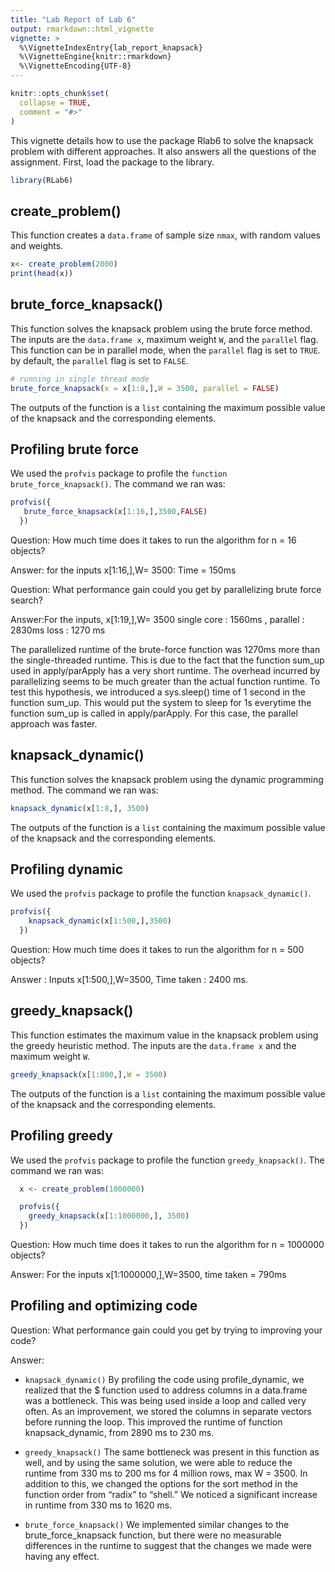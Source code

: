 ```yaml
---
title: "Lab Report of Lab 6"
output: rmarkdown::html_vignette
vignette: >
  %\VignetteIndexEntry{lab_report_knapsack}
  %\VignetteEngine{knitr::rmarkdown}
  %\VignetteEncoding{UTF-8}
---
```


```r
knitr::opts_chunk$set(
  collapse = TRUE,
  comment = "#>"
)
```
This vignette details how to use the package Rlab6 to solve the knapsack problem with different approaches. It also answers all the questions of the assignment. First, load the package to the library.
```r
library(RLab6)
```

## create_problem()

This function creates a `data.frame` of sample size `nmax`, with random values and weights. 
```r
x<- create_problem(2000)
print(head(x))
```

## brute_force_knapsack()

This function solves the knapsack problem using the brute force method. The inputs are the `data.frame x`, maximum weight `W`, and the `parallel` flag.
This function can be in parallel mode, when the `parallel` flag is set to `TRUE`. by default, the `parallel` flag is set to `FALSE`. 

```r
# running in single thread mode
brute_force_knapsack(x = x[1:8,],W = 3500, parallel = FALSE)

```
The outputs of the function is a `list` containing the maximum possible value of the knapsack and the corresponding elements.

## Profiling brute force

We used the `profvis` package to profile the `function brute_force_knapsack()`. The command we ran was:

```r
profvis({
   brute_force_knapsack(x[1:16,],3500,FALSE)
  })

```
Question:  How much time does it takes to run the algorithm for n = 16 objects?

Answer: for the inputs x[1:16,],W= 3500: Time = 150ms 

Question: What performance gain could you get by parallelizing brute force search?

Answer:For the inputs, x[1:19,],W= 3500 single core : 1560ms , parallel : 2830ms  loss :  1270 ms

The parallelized runtime of the brute-force function was 1270ms more than the single-threaded runtime. This is due to the fact that the function sum_up used in apply/parApply has a very short runtime. The overhead incurred by parallelizing seems to be much greater than the actual function runtime. To test this hypothesis, we introduced a sys.sleep() time of 1 second in the function sum_up. This would put the system to sleep for 1s everytime the function sum_up is called in apply/parApply. For this case, the parallel approach was faster. 



## knapsack_dynamic()

This function solves the knapsack problem using the dynamic programming method. The command we ran was:

```r
knapsack_dynamic(x[1:8,], 3500)

```
The outputs of the function is a `list` containing the maximum possible value of the knapsack and the corresponding elements.

## Profiling dynamic
We used the `profvis` package to profile the function `knapsack_dynamic()`. 
```r
profvis({
    knapsack_dynamic(x[1:500,],3500)
  })
```

Question:  How much time does it takes to run the algorithm for n = 500 objects?

Answer : Inputs x[1:500,],W=3500, Time taken : 2400 ms.

## greedy_knapsack()
This function estimates the maximum value in the knapsack problem using the greedy heuristic method. The inputs are the `data.frame x` and the maximum weight `W`.

```r
greedy_knapsack(x[1:800,],W = 3500)

```

The outputs of the function is a `list` containing the maximum possible value of the knapsack and the corresponding elements.

## Profiling greedy

We used the `profvis` package to profile the function `greedy_knapsack()`. The command we ran was:

```r
  x <- create_problem(1000000)

  profvis({
    greedy_knapsack(x[1:1000000,], 3500)
  })
```

Question:  How much time does it takes to run the algorithm for n = 1000000 objects?

Answer: For the inputs x[1:1000000,],W=3500, time taken = 790ms 

## Profiling and optimizing code 

Question: What performance gain could you get by trying to improving your code?

Answer: 

* `knapsack_dynamic()`
<!-- #500,3500: Time = 2890ms x$w,x$v <- addressing elements from dataframe -->
<!-- # changed addressing of x$w to a vector weight_vec, new time : 460 ms -->
<!-- # run 2 :  changeded addressing to x$v to vector value_vec , new time 230 ms. -->
By profiling the code using profile_dynamic, we realized that the $ function used to address columns in a data.frame was a bottleneck. This was being used inside a loop and called very often. As an improvement, we stored the columns in separate vectors before running the loop. This improved the runtime of function knapsack_dynamic, from 2890 ms to 230 ms.

* `greedy_knapsack()`
The same bottleneck was present in this function as well, and by using the same solution, we were able to reduce the runtime from 330 ms to 200 ms for 4 million rows, max W = 3500. In addition to this, we changed the options for the sort method in the function order from "radix" to "shell." We noticed a significant increase in runtime from 330 ms to 1620 ms. 

* `brute_force_knapsack()`
We implemented similar changes to the brute_force_knapsack function, but there were no measurable differences in the runtime to suggest that the changes we made were having any effect.



